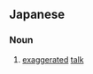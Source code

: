 {{also|虛誕|虚诞}}
==Japanese==
{{ja-kanjitab|きょ|たん|yomi=o}}

===Noun===
{{ja-noun|きょたん|kyu=虛誕}}

# [[exaggerated]] [[talk]]